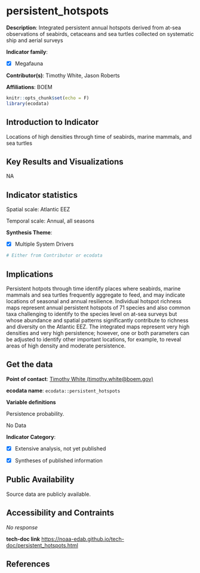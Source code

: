 # persistent_hotspots

**Description**: Integrated persistent annual hotspots derived from at-sea observations of seabirds, cetaceans and sea turtles collected on systematic ship and aerial surveys

**Indicator family**: 

- [X] Megafauna


**Contributor(s)**: Timothy White, Jason Roberts

**Affiliations**: BOEM

```{r echo=FALSE}
knitr::opts_chunk$set(echo = F)
library(ecodata)
```
## Introduction to Indicator
Locations of high densities through time of seabirds, marine mammals, and sea turtles

## Key Results and Visualizations
NA


## Indicator statistics 
Spatial scale: Atlantic EEZ

Temporal scale: Annual, all seasons

**Synthesis Theme**:

- [X] Multiple System Drivers


```{r autostats_persistent_hotspots}
# Either from Contributor or ecodata
```

## Implications
Persistent hotpots through time identify places where seabirds, marine mammals and sea turtles frequently aggregate to feed, and may indicate locations of seasonal and annual resilience. Individual hotspot richness maps represent annual persistent hotspots of 71 species and also common taxa challenging to identify to the species level on at-sea surveys but whose abundance and spatial patterns significantly contribute to richness and diversity on the Atlantic EEZ. The integrated maps represent very high densities and very high persistence; however, one or both parameters can be adjusted to identify other important locations, for example, to reveal areas of high density and moderate persistence.

## Get the data

**Point of contact**: [Timothy White (timothy.white@boem.gov)](mailto:Timothy White (timothy.white@boem.gov)){.email}

**ecodata name**: `ecodata::persistent_hotspots`

**Variable definitions**

Persistence probability.


No Data

**Indicator Category**:

- [X] Extensive analysis, not yet published
- [X] Syntheses of published information


## Public Availability

Source data are publicly available.

## Accessibility and Contraints

_No response_

**tech-doc link**
<https://noaa-edab.github.io/tech-doc/persistent_hotspots.html>

## References

